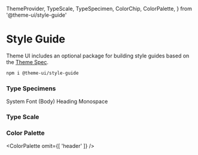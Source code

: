   ThemeProvider,
  TypeScale,
  TypeSpecimen,
  ColorChip,
  ColorPalette,
} from '@theme-ui/style-guide'


# Style Guide

Theme UI includes an optional package for building style guides based on the [Theme Spec](/theme-spec).

```sh
npm i @theme-ui/style-guide
```

<ThemeProvider>

### Type Specimens

<TypeSpecimen fontSize={7}>
  System Font (Body)
</TypeSpecimen>
<TypeSpecimen
  fontFamily='heading'
  fontWeight='heading'
  lineHeight='heading'
  fontSize={7}>
  Heading
</TypeSpecimen>
<TypeSpecimen
  fontFamily='monospace'
  fontSize={7}>
  Monospace
</TypeSpecimen>

### Type Scale

<TypeScale
  fontWeight='heading'
/>

### Color Palette

<ColorPalette
  omit={[ 'header' ]}
/>

</ThemeProvider>

